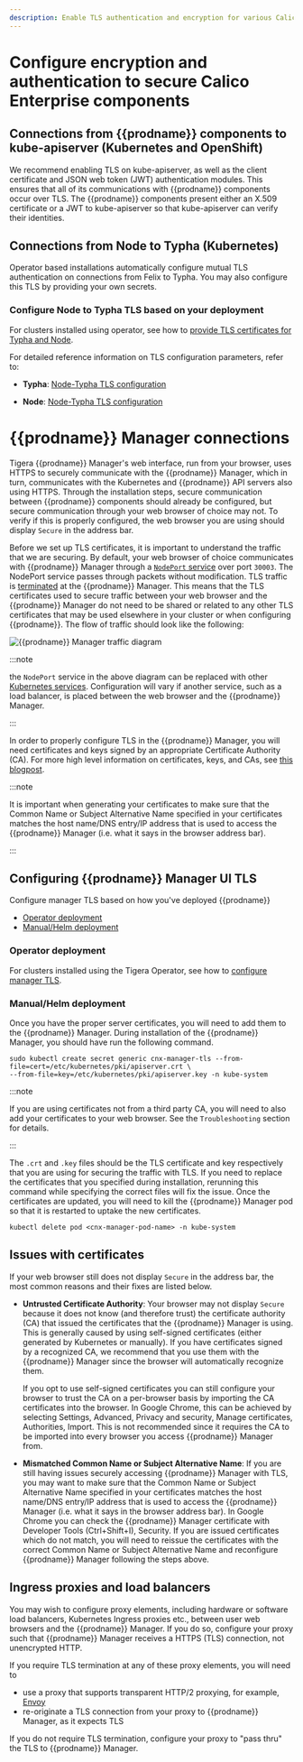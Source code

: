 ```yaml
---
description: Enable TLS authentication and encryption for various Calico Enterprise components.
---
```


# Configure encryption and authentication to secure Calico Enterprise components

## Connections from {{prodname}} components to kube-apiserver (Kubernetes and OpenShift)

We recommend enabling TLS on kube-apiserver, as well as the client certificate and JSON web token (JWT)
authentication modules. This ensures that all of its communications with {{prodname}} components occur
over TLS. The {{prodname}} components present either an X.509 certificate or a JWT to kube-apiserver
so that kube-apiserver can verify their identities.

## Connections from Node to Typha (Kubernetes)

Operator based installations automatically configure mutual TLS authentication on connections from
Felix to Typha. You may also configure this TLS by providing your own secrets.

### Configure Node to Typha TLS based on your deployment

For clusters installed using operator, see how to [provide TLS certificates for Typha and Node](typha-node-tls.mdx).

For detailed reference information on TLS configuration parameters, refer to:

- **Typha**: [Node-Typha TLS configuration](../../reference/component-resources/typha/configuration.mdx#felix-typha-tls-configuration)

- **Node**: [Node-Typha TLS configuration](../../reference/component-resources/node/felix/configuration.mdx#felix-typha-tls-configuration)

# {{prodname}} Manager connections

Tigera {{prodname}} Manager's web interface, run from your browser, uses HTTPS to securely communicate
with the {{prodname}} Manager, which in turn, communicates with the Kubernetes and {{prodname}} API
servers also using HTTPS. Through the installation steps, secure communication between
{{prodname}} components should already be configured, but secure communication through your web
browser of choice may not. To verify if this is properly configured, the web browser
you are using should display `Secure` in the address bar.

Before we set up TLS certificates, it is important to understand the traffic
that we are securing. By default, your web browser of choice communicates with
{{prodname}} Manager through a
[`NodePort` service](https://kubernetes.io/docs/tutorials/services/source-ip/#source-ip-for-services-with-typenodeport)
over port `30003`. The NodePort service passes through packets without modification.
TLS traffic is [terminated](https://en.wikipedia.org/wiki/TLS_termination_proxy)
at the {{prodname}} Manager. This means that the TLS certificates used to secure traffic
between your web browser and the {{prodname}} Manager do not need to be shared or related
to any other TLS certificates that may be used elsewhere in your cluster or when
configuring {{prodname}}. The flow of traffic should look like the following:

![{{prodname}} Manager traffic diagram](/img/calico-enterprise/3.14/cnx-tls-mgr-comms.svg)

:::note

the `NodePort` service in the above diagram can be replaced with other
[Kubernetes services](https://kubernetes.io/docs/concepts/services-networking/service/#publishing-services---service-types).
Configuration will vary if another service, such as a load balancer, is placed between the web
browser and the {{prodname}} Manager.

:::

In order to properly configure TLS in the {{prodname}} Manager, you will need
certificates and keys signed by an appropriate Certificate Authority (CA).
For more high level information on certificates, keys, and CAs, see
[this blogpost](http://www.steves-internet-guide.com/ssl-certificates-explained/).

:::note

It is important when generating your certificates to make sure
that the Common Name or Subject Alternative Name specified in your certificates
matches the host name/DNS entry/IP address that is used to access the {{prodname}} Manager
(i.e. what it says in the browser address bar).

:::

## Configuring {{prodname}} Manager UI TLS

Configure manager TLS based on how you've deployed {{prodname}}

- [Operator deployment](#operator-deployment)
- [Manual/Helm deployment](#manualhelm-deployment)

### Operator deployment

For clusters installed using the Tigera Operator, see how to [configure manager TLS](manager-tls.mdx).

### Manual/Helm deployment

Once you have the proper server certificates, you will need to add them to the
{{prodname}} Manager. During installation of the {{prodname}} Manager, you should have run
the following command.

```
sudo kubectl create secret generic cnx-manager-tls --from-file=cert=/etc/kubernetes/pki/apiserver.crt \
--from-file=key=/etc/kubernetes/pki/apiserver.key -n kube-system
```

:::note

If you are using certificates not from a third party CA,
you will need to also add your certificates to your web browser.
See the `Troubleshooting` section for details.

:::

The `.crt` and `.key` files should be the TLS certificate and key respectively
that you are using for securing the traffic with TLS. If you need to replace the
certificates that you specified during installation, rerunning this command while
specifying the correct files will fix the issue. Once the certificates are updated,
you will need to kill the {{prodname}} Manager pod so that it is restarted to uptake the new
certificates.

```
kubectl delete pod <cnx-manager-pod-name> -n kube-system
```

## Issues with certificates

If your web browser still does not display `Secure` in the address bar, the most
common reasons and their fixes are listed below.

- **Untrusted Certificate Authority**: Your browser may not display `Secure` because
  it does not know (and therefore trust) the certificate authority (CA) that issued
  the certificates that the {{prodname}} Manager is using. This is generally caused by using
  self-signed certificates (either generated by Kubernetes or manually). If you have
  certificates signed by a recognized CA, we recommend that you use them with the {{prodname}}
  Manager since the browser will automatically recognize them.

  If you opt to use self-signed certificates you can still configure your browser to
  trust the CA on a per-browser basis by importing the CA certificates into the browser.
  In Google Chrome, this can be achieved by selecting Settings, Advanced, Privacy and security,
  Manage certificates, Authorities, Import. This is not recommended since it requires the CA
  to be imported into every browser you access {{prodname}} Manager from.

- **Mismatched Common Name or Subject Alternative Name**: If you are still having issues
  securely accessing {{prodname}} Manager with TLS, you may want to make sure that the Common Name
  or Subject Alternative Name specified in your certificates matches the host name/DNS
  entry/IP address that is used to access the {{prodname}} Manager (i.e. what it says in the browser
  address bar). In Google Chrome you can check the {{prodname}} Manager certificate with Developer Tools
  (Ctrl+Shift+I), Security. If you are issued certificates which do not match,
  you will need to reissue the certificates with the correct Common Name or
  Subject Alternative Name and reconfigure {{prodname}} Manager following the steps above.

## Ingress proxies and load balancers

You may wish to configure proxy elements, including hardware or software load balancers, Kubernetes Ingress
proxies etc., between user web browsers and the {{prodname}} Manager. If you do so, configure your proxy
such that {{prodname}} Manager receives a HTTPS (TLS) connection, not unencrypted HTTP.

If you require TLS termination at any of these proxy elements, you will need to

- use a proxy that supports transparent HTTP/2 proxying, for example, [Envoy](https://www.envoyproxy.io/)
- re-originate a TLS connection from your proxy to {{prodname}} Manager, as it expects TLS

If you do not require TLS termination, configure your proxy to "pass thru" the TLS to {{prodname}} Manager.
